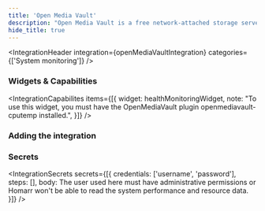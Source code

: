 ```yaml
---
title: 'Open Media Vault'
description: "Open Media Vault is a free network-attached storage server based on the Debian operating system."
hide_title: true
---
```



<IntegrationHeader
  integration={openMediaVaultIntegration}
  categories={['System monitoring']}
/>

### Widgets & Capabilities
<IntegrationCapabilites
    items={[{
        widget: healthMonitoringWidget,
        note: "To use this widget, you must have the OpenMediaVault plugin openmediavault-cputemp installed.",
    }]}
/>

### Adding the integration
<AddingIntegration />

### Secrets
<IntegrationSecrets secrets={[{
    credentials: ['username', 'password'],
    steps: [],
    body: <Alert type="caution">
        The user used here must have administrative permissions or Homarr won't be able to read the system performance and resource data.
    </Alert>
}]} />